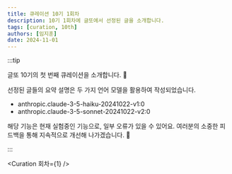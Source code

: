 ```yaml
---
title: 큐레이션 10기 1회차
description: 10기 1회차에 글또에서 선정된 글을 소개합니다.
tags: [curation, 10th]
authors: [임지훈]
date: 2024-11-01
---
```


:::tip

글또 10기의 첫 번째 큐레이션을 소개합니다. 📣

선정된 글들의 요약 설명은 두 가지 언어 모델을 활용하여 작성되었습니다.

- anthropic.claude-3-5-haiku-20241022-v1:0
- anthropic.claude-3-5-sonnet-20241022-v2:0

해당 기능은 현재 실험중인 기능으로, 일부 오류가 있을 수 있어요. 여러분의 소중한 피드백을 통해 지속적으로 개선해 나가겠습니다. 🙏

:::

<Curation 회차={1} />
